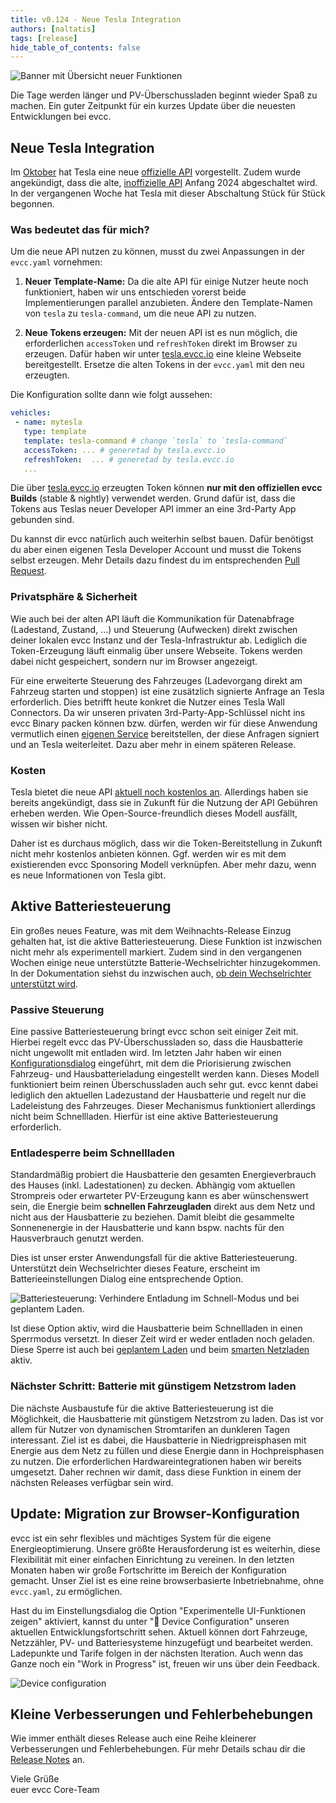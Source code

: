 ```yaml
---
title: v0.124 - Neue Tesla Integration
authors: [naltatis]
tags: [release]
hide_table_of_contents: false
---
```


![Banner mit Übersicht neuer Funktionen](v0.124-banner.webp)

Die Tage werden länger und PV-Überschussladen beginnt wieder Spaß zu machen.
Ein guter Zeitpunkt für ein kurzes Update über die neuesten Entwicklungen bei evcc.

## Neue Tesla Integration

Im [Oktober](https://www.notateslaapp.com/news/1653/tesla-creates-official-apis-for-third-party-services-to-start-charging-for-usage) hat Tesla eine neue [offizielle API](https://developer.tesla.com/docs/fleet-api) vorgestellt.
Zudem wurde angekündigt, dass die alte, [inoffizielle API](https://www.teslaapi.io) Anfang 2024 abgeschaltet wird.
In der vergangenen Woche hat Tesla mit dieser Abschaltung Stück für Stück begonnen.

### Was bedeutet das für mich?

Um die neue API nutzen zu können, musst du zwei Anpassungen in der `evcc.yaml` vornehmen:

1. **Neuer Template-Name:** Da die alte API für einige Nutzer heute noch funktioniert, haben wir uns entschieden vorerst beide Implementierungen parallel anzubieten. Ändere den Template-Namen von `tesla` zu `tesla-command`, um die neue API zu nutzen.

2. **Neue Tokens erzeugen:** Mit der neuen API ist es nun möglich, die erforderlichen `accessToken` und `refreshToken` direkt im Browser zu erzeugen.
Dafür haben wir unter [tesla.evcc.io](https://tesla.evcc.io) eine kleine Webseite bereitgestellt.
Ersetze die alten Tokens in der `evcc.yaml` mit den neu erzeugten.

Die Konfiguration sollte dann wie folgt aussehen:

```yaml
vehicles:
 - name: mytesla
   type: template
   template: tesla-command # change `tesla` to `tesla-command`
   accessToken: ... # generetad by tesla.evcc.io
   refreshToken:  ... # generetad by tesla.evcc.io
   ...
```

Die über [tesla.evcc.io](https://tesla.evcc.io) erzeugten Token können **nur mit den offiziellen evcc Builds** (stable & nightly) verwendet werden.
Grund dafür ist, dass die Tokens aus Teslas neuer Developer API immer an eine 3rd-Party App gebunden sind.

Du kannst dir evcc natürlich auch weiterhin selbst bauen.
Dafür benötigst du aber einen eigenen Tesla Developer Account und musst die Tokens selbst erzeugen.
Mehr Details dazu findest du im entsprechenden [Pull Request](https://github.com/evcc-io/evcc/pull/10802).

### Privatsphäre & Sicherheit

Wie auch bei der alten API läuft die Kommunikation für Datenabfrage (Ladestand, Zustand, ...) und Steuerung (Aufwecken) direkt zwischen deiner lokalen evcc Instanz und der Tesla-Infrastruktur ab.
Lediglich die Token-Erzeugung läuft einmalig über unsere Webseite.
Tokens werden dabei nicht gespeichert, sondern nur im Browser angezeigt.

Für eine erweiterte Steuerung des Fahrzeuges (Ladevorgang direkt am Fahrzeug starten und stoppen) ist eine zusätzlich signierte Anfrage an Tesla erforderlich.
Dies betrifft heute konkret die Nutzer eines Tesla Wall Connectors.
Da wir unseren privaten 3rd-Party-App-Schlüssel nicht ins evcc Binary packen können bzw. dürfen, werden wir für diese Anwendung vermutlich einen [eigenen Service](https://github.com/evcc-io/evcc/pull/11893) bereitstellen, der diese Anfragen signiert und an Tesla weiterleitet.
Dazu aber mehr in einem späteren Release.

### Kosten

Tesla bietet die neue API [aktuell noch kostenlos an](https://developer.tesla.com/docs/fleet-api#membership-tiers).
Allerdings haben sie bereits angekündigt, dass sie in Zukunft für die Nutzung der API Gebühren erheben werden.
Wie Open-Source-freundlich dieses Modell ausfällt, wissen wir bisher nicht.

Daher ist es durchaus möglich, dass wir die Token-Bereitstellung in Zukunft nicht mehr kostenlos anbieten können.
Ggf. werden wir es mit dem existierenden evcc Sponsoring Modell verknüpfen.
Aber mehr dazu, wenn es neue Informationen von Tesla gibt.

## Aktive Batteriesteuerung

Ein großes neues Feature, was mit dem Weihnachts-Release Einzug gehalten hat, ist die aktive Batteriesteuerung.
Diese Funktion ist inzwischen nicht mehr als experimentell markiert.
Zudem sind in den vergangenen Wochen einige neue unterstützte Batterie-Wechselrichter hinzugekommen.
In der Dokumentation siehst du inzwischen auch, [ob dein Wechselrichter unterstützt wird](/docs/devices/meters#features).

### Passive Steuerung

Eine passive Batteriesteuerung bringt evcc schon seit einiger Zeit mit.
Hierbei regelt evcc das PV-Überschussladen so, dass die Hausbatterie nicht ungewollt mit entladen wird.
Im letzten Jahr haben wir einen [Konfigurationsdialog](/blog/2023/10/05/feature-highlights-10-2023#batterieeinstellungen) eingeführt, mit dem die Priorisierung zwischen Fahrzeug- und Hausbatterieladung eingestellt werden kann.
Dieses Modell funktioniert beim reinen Überschussladen auch sehr gut.
evcc kennt dabei lediglich den aktuellen Ladezustand der Hausbatterie und regelt nur die Ladeleistung des Fahrzeuges.
Dieser Mechanismus funktioniert allerdings nicht beim Schnellladen.
Hierfür ist eine aktive Batteriesteuerung erforderlich.

### Entladesperre beim Schnellladen

Standardmäßig probiert die Hausbatterie den gesamten Energieverbrauch des Hauses (inkl. Ladestationen) zu decken.
Abhängig vom aktuellen Strompreis oder erwarteter PV-Erzeugung kann es aber wünschenswert sein, die Energie beim **schnellen Fahrzeugladen** direkt aus dem Netz und nicht aus der Hausbatterie zu beziehen.
Damit bleibt die gesammelte Sonnenenergie in der Hausbatterie und kann bspw. nachts für den Hausverbrauch genutzt werden.

Dies ist unser erster Anwendungsfall für die aktive Batteriesteuerung.
Unterstützt dein Wechselrichter dieses Feature, erscheint im Batterieeinstellungen Dialog eine entsprechende Option.

![Batteriesteuerung: Verhindere Entladung im Schnell-Modus und bei geplantem Laden.](batterycontrol-de.webp)

Ist diese Option aktiv, wird die Hausbatterie beim Schnellladen in einen Sperrmodus versetzt.
In dieser Zeit wird er weder entladen noch geladen.
Diese Sperre ist auch bei [geplantem Laden](/blog/2023/10/05/feature-highlights-10-2023#visualisierung-ladeplanung) und beim [smarten Netzladen](/blog/2023/10/05/feature-highlights-10-2023#smartes-netzladen) aktiv.

### Nächster Schritt: Batterie mit günstigem Netzstrom laden

Die nächste Ausbaustufe für die aktive Batteriesteuerung ist die Möglichkeit, die Hausbatterie mit günstigem Netzstrom zu laden.
Das ist vor allem für Nutzer von dynamischen Stromtarifen an dunkleren Tagen interessant.
Ziel ist es dabei, die Hausbatterie in Niedrigpreisphasen mit Energie aus dem Netz zu füllen und diese Energie dann in Hochpreisphasen zu nutzen.
Die erforderlichen Hardwareintegrationen haben wir bereits umgesetzt.
Daher rechnen wir damit, dass diese Funktion in einem der nächsten Releases verfügbar sein wird.

## Update: Migration zur Browser-Konfiguration

evcc ist ein sehr flexibles und mächtiges System für die eigene Energieoptimierung.
Unsere größte Herausforderung ist es weiterhin, diese Flexibilität mit einer einfachen Einrichtung zu vereinen.
In den letzten Monaten haben wir große Fortschritte im Bereich der Konfiguration gemacht.
Unser Ziel ist es eine reine browserbasierte Inbetriebnahme, ohne `evcc.yaml`, zu ermöglichen.

Hast du im Einstellungsdialog die Option "Experimentelle UI-Funktionen zeigen" aktiviert, kannst du unter "🧪 Device Configuration" unseren aktuellen Entwicklungsfortschritt sehen.
Aktuell können dort Fahrzeuge, Netzzähler, PV- und Batteriesysteme hinzugefügt und bearbeitet werden.
Ladepunkte und Tarife folgen in der nächsten Iteration.
Auch wenn das Ganze noch ein "Work in Progress" ist, freuen wir uns über dein Feedback.

![Device configuration](config-ui.webp)

## Kleine Verbesserungen und Fehlerbehebungen

Wie immer enthält dieses Release auch eine Reihe kleinerer Verbesserungen und Fehlerbehebungen.
Für mehr Details schau dir die [Release Notes](https://github.com/evcc-io/evcc/releases/tag/0.124.0) an.

Viele Grüße<br/>
euer evcc Core-Team